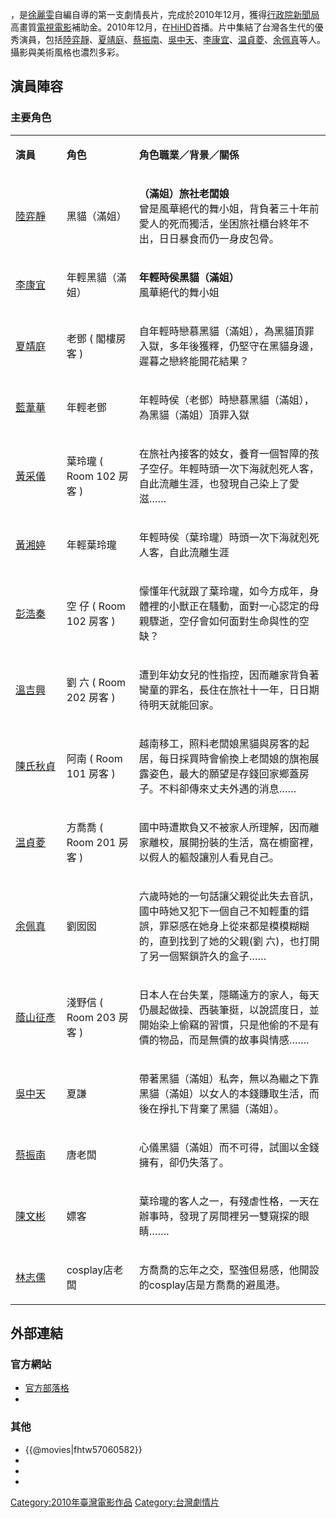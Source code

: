{{noteTA
| 1= zh-hans:温贞菱; zh-hant:温貞菱;
}}
{{otheruses|黑貓大旅社 (消歧義)}}
{{Infobox Film
|颜色 = #F79F81
|片名        =黑貓大旅社
|电影原名    = ''{{lang|en|Hotel Blackcat}}''
|图像        = 
|图像说明    = 電影海報
|導演        =[[徐麗雯|徐麗雯]]
|出品       =三映電影文化事業有限公司
|監製 =
|製片 =
|編劇 = {{plainlist}}
*徐麗雯
*[[楊景翔|楊景翔]]
*[[楊貞霞|楊貞霞]]
|劇本 =
|imdb =
|原著 = 
|主演= [[陸弈靜|陸弈靜]]<br>[[李康宜|李康宜]]<br>[[夏靖庭|夏靖庭]]<br>[[黃采儀|黃采儀]]<br>[[温貞菱|温貞菱]]<br>[[吳中天|吳中天]]<br>[[蔡振南|蔡振南]]<br>[[蔭山征彥|蔭山征彥]]<br>[[余佩真|余佩真]]<br>[[陳氏秋貞|陳氏秋貞]]<br>[[溫吉興|溫吉興]]<br>[[彭浩秦|彭浩秦]]<br>[[黃湘婷|黃湘婷]]<br>[[藍葦華|藍葦華]]<br>[[陳文彬|陳文彬]]<br>[[林志儒|林志儒]]
|分級 = [[電影分級制度|普遍級]]
|主題曲 = 
|片頭曲 =
|片尾曲 = 
|配樂 =
|攝影 =曾憲忠
|剪輯 =
|製片商 = 三映電影文化事業有限公司
|發行商= 三映電影文化事業有限公司
|上映日期 ={{film date|2010|12||臺灣}} 
|片長 = 112分鐘
|產地 = {{台灣電影產地}}
|語言 = [[國語|國語]]
|預算 =
|票房 =
|官方網站= [http://hotel-blackcat.blogspot.tw/ 《黑貓大旅社》官方網站]
|前集 = 
|續集 = 
|台灣片名 = 
|中國大陸片名= 
|港澳片名 =
|新馬片名 =
}}
{{engname|《黑貓大旅社》|''Hotel Blackcat''}}，是[[徐麗雯|徐麗雯]]自編自導的第一支劇情長片，完成於2010年12月，獲得[[行政院新聞局|行政院新聞局]]高畫質[[電視電影|電視電影]]補助金。2010年12月，在[[HiHD|HiHD]]首播。片中集結了台灣各生代的優秀演員，包括[[陸弈靜|陸弈靜]]、[[夏靖庭|夏靖庭]]、[[蔡振南|蔡振南]]、[[吳中天|吳中天]]、[[李康宜|李康宜]]、[[温貞菱|温貞菱]]、[[余佩真|余佩真]]等人。攝影與美術風格也濃烈多彩。

== 演員陣容 ==
=== 主要角色 ===
{|class="wikitable" width="60%" style="font-size:82%;"
|- style="background:cornflowerblue; color:white" align=center
|style="width:8%"|'''演員'''||style="width:8%"|'''角色'''||style="width:30%"|'''角色職業／背景／關係'''
|-
|[[陸弈靜|陸弈靜]]||黑貓（滿姐）||'''（滿姐）旅社老闆娘'''<br/>曾是風華絕代的舞小姐，背負著三十年前愛人的死而獨活，坐困旅社櫃台終年不出，日日暴食而仍一身皮包骨。
|-
|[[李康宜|李康宜]]||年輕黑貓（滿姐）||'''年輕時侯黑貓（滿姐）'''<br/>風華絕代的舞小姐
|-
|[[夏靖庭|夏靖庭]]||老鄧 ( 閣樓房客 )||自年輕時戀慕黑貓（滿姐），為黑貓頂罪入獄，多年後獲釋，仍堅守在黑貓身邊，遲暮之戀終能開花結果？
|-
|[[藍葦華|藍葦華]]||年輕老鄧 ||年輕時侯（老鄧）時戀慕黑貓（滿姐），為黑貓（滿姐）頂罪入獄
|-
|[[黃采儀|黃采儀]]||葉玲瓏 ( Room 102 房客 ) ||在旅社內接客的妓女，養育一個智障的孩子空仔。年輕時頭一次下海就剋死人客，自此流離生涯，也發現自己染上了愛滋……
|-
|[[黃湘婷|黃湘婷]]||年輕葉玲瓏||年輕時侯（葉玲瓏）時頭一次下海就剋死人客，自此流離生涯
|-
|[[彭浩秦|彭浩秦]]||空  仔 ( Room 102 房客 )||懞懂年代就跟了葉玲瓏，如今方成年，身體裡的小獸正在騷動，面對一心認定的母親驟逝，空仔會如何面對生命與性的空缺？
|-
|[[溫吉興|溫吉興]]||劉  六 ( Room 202 房客 )||遭到年幼女兒的性指控，因而離家背負著臠童的罪名，長住在旅社十一年，日日期待明天就能回家。
|-
|[[陳氏秋貞|陳氏秋貞]]||阿南 ( Room 101 房客 )||越南移工，照料老闆娘黑貓與房客的起居，每日採買時會偷換上老闆娘的旗袍展露姿色，最大的願望是存錢回家鄉蓋房子。不料卻傳來丈夫外遇的消息……
|-
|[[温貞菱|温貞菱]]||方喬喬 ( Room 201 房客 )||國中時遭欺負又不被家人所理解，因而離家離校，展開扮裝的生活，窩在櫥窗裡，以假人的軀殼讓別人看見自己。
|-
|[[余佩真|余佩真]]||劉囡囡||六歲時她的一句話讓父親從此失去音訊，國中時她又犯下一個自己不知輕重的錯誤，罪惡感在她身上從來都是模模糊糊的，直到找到了她的父親(劉  六)，也打開了另一個緊鎖許久的盒子……
|-
|[[蔭山征彥|蔭山征彥]]||淺野信 ( Room 203 房客 ) ||日本人在台失業，隱瞞遠方的家人，每天仍晨起做操、西裝筆挺，以說謊度日，並開始染上偷竊的習慣，只是他偷的不是有價的物品，而是無價的故事與情感…….
|-
|[[吳中天|吳中天]]||夏謙||帶著黑貓（滿姐）私奔，無以為繼之下靠黑貓（滿姐）以女人的本錢賺取生活，而後在掙扎下背棄了黑貓（滿姐）。
|-
|[[蔡振南|蔡振南]]||唐老闆||心儀黑貓（滿姐）而不可得，試圖以金錢擁有，卻仍失落了。
|-
|[[陳文彬|陳文彬]]||嫖客||葉玲瓏的客人之一，有殘虐性格，一天在辦事時，發現了房間裡另一雙窺探的眼睛…….
|-
|[[林志儒|林志儒]]||cosplay店老闆||方喬喬的忘年之交，堅強但易感，他開設的cosplay店是方喬喬的避風港。
|}

== 外部連結 ==
===官方網站===
*[http://hotel-blackcat.blogspot.tw/ 官方部落格]
*{{facebook page|黑貓大旅社-HOTEL-BLACKCAT-211657698850998}}

===其他===
*{{@movies|fhtw57060582}}
*{{douban}}
*{{Mtime|142700}}
*{{imdb title|2181268}}

[[Category:2010年臺灣電影作品|Category:2010年臺灣電影作品]]
[[Category:台灣劇情片|Category:台灣劇情片]]